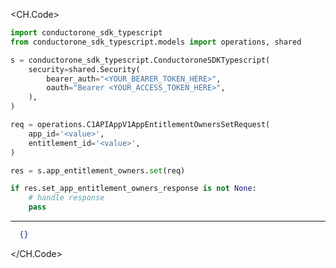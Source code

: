 
<CH.Code>
```python Set.py
import conductorone_sdk_typescript
from conductorone_sdk_typescript.models import operations, shared

s = conductorone_sdk_typescript.ConductoroneSDKTypescript(
    security=shared.Security(
        bearer_auth="<YOUR_BEARER_TOKEN_HERE>",
        oauth="Bearer <YOUR_ACCESS_TOKEN_HERE>",
    ),
)

req = operations.C1APIAppV1AppEntitlementOwnersSetRequest(
    app_id='<value>',
    entitlement_id='<value>',
)

res = s.app_entitlement_owners.set(req)

if res.set_app_entitlement_owners_response is not None:
    # handle response
    pass
```
---

```json Example Response
  {}
```
</CH.Code>
